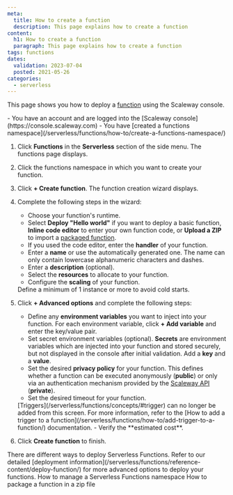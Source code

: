 ```yaml
---
meta:
  title: How to create a function
  description: This page explains how to create a function
content:
  h1: How to create a function
  paragraph: This page explains how to create a function
tags: functions 
dates:
  validation: 2023-07-04
  posted: 2021-05-26
categories:
  - serverless
---
```


This page shows you how to deploy a [function](/serverless/functions/concepts/#function) using the Scaleway console.

<Macro id="iam-requirements" />

<Message type="requirement">
  - You have an account and are logged into the [Scaleway console](https://console.scaleway.com)
  - You have [created a functions namespace](/serverless/functions/how-to/create-a-functions-namespace/)
</Message>

1. Click **Functions** in the **Serverless** section of the side menu. The functions page displays.

2. Click the functions namespace in which you want to create your function.

3. Click **+ Create function**. The function creation wizard displays.

4. Complete the following steps in the wizard: 
    - Choose your function's runtime.
    - Select **Deploy "Hello world"** if you want to deploy a basic function, **Inline code editor** to enter your own function code, or **Upload a ZIP** to import a [packaged function](/serverless/functions/how-to/package-function-dependencies-in-zip/). 
    - If you used the code editor, enter the **handler** of your function.
    - Enter a **name** or use the automatically generated one. The name can only contain lowercase alphanumeric characters and dashes.
    - Enter a **description** (optional).
    - Select the **resources** to allocate to your function.
    - Configure the **scaling** of your function. 
    <Message type="tip">
      Define a minimum of 1 instance or more to avoid cold starts.
    </Message>
5. Click **+ Advanced options** and complete the following steps: 
    - Define any **environment variables** you want to inject into your function. For each environment variable, click **+ Add variable** and enter the key/value pair.
    - Set secret environment variables (optional). **Secrets** are environment variables which are injected into your function and stored securely, but not displayed in the console after initial validation. Add a **key** and a **value**.
    - Set the desired **privacy policy** for your function. This defines whether a function can be executed anonymously (**public**) or only via an authentication mechanism provided by the [Scaleway API](https://www.scaleway.com/en/developers/api/serverless-functions/#authentication) (**private**).
    - Set the desired timeout for your function.
    <Message type="note">
      [Triggers](/serverless/functions/concepts/#trigger) can no longer be added from this screen. For more information, refer to the [How to add a trigger to a function](/serverless/functions/how-to/add-trigger-to-a-function/) documentation.
    </Message>
    - Verify the **estimated cost**.
6. Click **Create function** to finish.

<Message type="tip">
  There are different ways to deploy Serverless Functions. Refer to our detailed [deployment information](/serverless/functions/reference-content/deploy-function/) for more advanced options to deploy your functions.
</Message>

<Navigation title="See Also">
  <PreviousButton to="/serverless/functions/how-to/manage-a-functions-namespace/">How to manage a Serverless Functions namespace</PreviousButton>
  <NextButton to="/serverless/functions/how-to/package-function-dependencies-in-zip/">How to package a function in a zip file</NextButton>
</Navigation>
